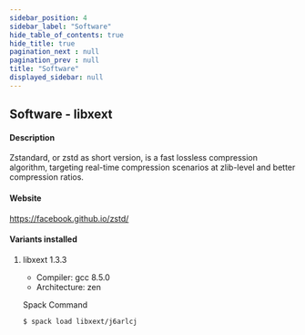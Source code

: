```yaml
---
sidebar_position: 4
sidebar_label: "Software"
hide_table_of_contents: true
hide_title: true
pagination_next : null
pagination_prev : null
title: "Software"
displayed_sidebar: null
---
```


## Software - libxext


#### Description
Zstandard, or zstd as short version, is a fast lossless compression algorithm, targeting real-time compression scenarios at zlib-level and better compression ratios.

#### Website
https://facebook.github.io/zstd/

#### Variants installed

1. libxext 1.3.3

    - Compiler: gcc 8.5.0
    - Architecture: zen

    Spack Command
    ```bash
    $ spack load libxext/j6arlcj
    ```
